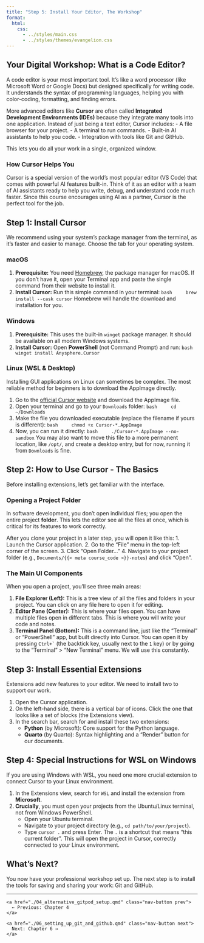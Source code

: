 ```yaml
---
title: "Step 5: Install Your Editor, The Workshop"
format:
  html:
    css:
      - ../styles/main.css
      - ../styles/themes/evangelion.css
---
```


## Your Digital Workshop: What is a Code Editor?

A code editor is your most important tool. It's like a word processor (like Microsoft Word or Google Docs) but designed specifically for writing code. It understands the syntax of programming languages, helping you with color-coding, formatting, and finding errors.

More advanced editors like **Cursor** are often called **Integrated Development Environments (IDEs)** because they integrate many tools into one application. Instead of just being a text editor, Cursor includes:
-   A file browser for your project.
-   A terminal to run commands.
-   Built-in AI assistants to help you code.
-   Integration with tools like Git and GitHub.

This lets you do all your work in a single, organized window.

::: {.callout-tip}
### How Cursor Helps You
Cursor is a special version of the world's most popular editor (VS Code) that comes with powerful AI features built-in. Think of it as an editor with a team of AI assistants ready to help you write, debug, and understand code much faster. Since this course encourages using AI as a partner, Cursor is the perfect tool for the job.
:::

## Step 1: Install Cursor

We recommend using your system's package manager from the terminal, as it's faster and easier to manage. Choose the tab for your operating system.

::: {.panel-tabset}

### macOS

1.  **Prerequisite:** You need [Homebrew](https://brew.sh), the package manager for macOS. If you don't have it, open your Terminal app and paste the single command from their website to install it.
2.  **Install Cursor:** Run this simple command in your terminal:
    ```bash
    brew install --cask cursor
    ```
    Homebrew will handle the download and installation for you.

### Windows

1.  **Prerequisite:** This uses the built-in `winget` package manager. It should be available on all modern Windows systems.
2.  **Install Cursor:** Open **PowerShell** (not Command Prompt) and run:
    ```bash
    winget install Anysphere.Cursor
    ```

### Linux (WSL & Desktop)

Installing GUI applications on Linux can sometimes be complex. The most reliable method for beginners is to download the AppImage directly.

1.  Go to the [official Cursor website](https://cursor.sh/) and download the AppImage file.
2.  Open your terminal and go to your `Downloads` folder:
    ```bash
    cd ~/Downloads
    ```
3.  Make the file you downloaded executable (replace the filename if yours is different):
    ```bash
    chmod +x Cursor-*.AppImage
    ```
4.  Now, you can run it directly:
    ```bash
    ./Cursor-*.AppImage --no-sandbox
    ```
    You may also want to move this file to a more permanent location, like `/opt/`, and create a desktop entry, but for now, running it from `Downloads` is fine.

:::

## Step 2: How to Use Cursor - The Basics

Before installing extensions, let's get familiar with the interface.

### Opening a Project Folder
In software development, you don't open individual files; you open the entire project **folder**. This lets the editor see all the files at once, which is critical for its features to work correctly.

After you clone your project in a later step, you will open it like this:
1.  Launch the Cursor application.
2.  Go to the "File" menu in the top-left corner of the screen.
3.  Click "Open Folder..."
4.  Navigate to your project folder (e.g., `Documents/{{< meta course_code >}}-notes`) and click "Open".

### The Main UI Components
When you open a project, you'll see three main areas:

1.  **File Explorer (Left):** This is a tree view of all the files and folders in your project. You can click on any file here to open it for editing.
2.  **Editor Pane (Center):** This is where your files open. You can have multiple files open in different tabs. This is where you will write your code and notes.
3.  **Terminal Panel (Bottom):** This is a command line, just like the "Terminal" or "PowerShell" app, but built directly into Cursor. You can open it by pressing ``Ctrl+` `` (the backtick key, usually next to the `1` key) or by going to the "Terminal" > "New Terminal" menu. We will use this constantly.

## Step 3: Install Essential Extensions

Extensions add new features to your editor. We need to install two to support our work.

1.  Open the Cursor application.
2.  On the left-hand side, there is a vertical bar of icons. Click the one that looks like a set of blocks (the Extensions view).
3.  In the search bar, search for and install these two extensions:
    -   **Python** (by Microsoft): Core support for the Python language.
    -   **Quarto** (by Quarto): Syntax highlighting and a "Render" button for our documents.

## Step 4: Special Instructions for WSL on Windows

If you are using Windows with WSL, you need one more crucial extension to connect Cursor to your Linux environment.

1.  In the Extensions view, search for `WSL` and install the extension from **Microsoft**.
2.  **Crucially**, you must open your projects from the Ubuntu/Linux terminal, not from Windows PowerShell.
    -   Open your Ubuntu terminal.
    -   Navigate to your project directory (e.g., `cd path/to/your/project`).
    -   Type `cursor .` and press Enter. The `.` is a shortcut that means "this current folder". This will open the project in Cursor, correctly connected to your Linux environment.

## What's Next?

You now have your professional workshop set up. The next step is to install the tools for saving and sharing your work: Git and GitHub.

---

::: {.navigation}
<div class="nav-buttons">
  <div class="nav-left">
    <a href="./04_alternative_gitpod_setup.qmd" class="nav-button prev">
      ← Previous: Chapter 4
    </a>
  </div>
  <div class="nav-right">
    <a href="./06_setting_up_git_and_github.qmd" class="nav-button next">
      Next: Chapter 6 →
    </a>
  </div>
</div>
::: 